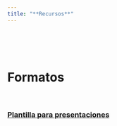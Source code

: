 ```yaml
---
title: "**Recursos**"
--- 
```

<br>
<br>
<br>

<div class=text-justify>

# **Formatos**

<br>


### [Plantilla para presentaciones](files/Plantilla garamond.pptx){target="_blank"} 

<br>


